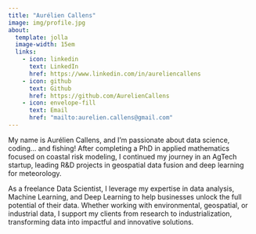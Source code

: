 ```yaml
---
title: "Aurélien Callens"
image: img/profile.jpg
about:
  template: jolla
  image-width: 15em
  links:
    - icon: linkedin
      text: LinkedIn
      href: https://www.linkedin.com/in/aureliencallens
    - icon: github
      text: Github
      href: https://github.com/AurelienCallens
    - icon: envelope-fill
      text: Email
      href: "mailto:aurelien.callens@gmail.com"
---
```



My name is Aurélien Callens, and I'm passionate about data science, coding… and fishing! After completing a PhD in applied mathematics focused on coastal risk modeling, I continued my journey in an AgTech startup, leading R&D projects in geospatial data fusion and deep learning for meteorology.

As a freelance Data Scientist, I leverage my expertise in data analysis, Machine Learning, and Deep Learning to help businesses unlock the full potential of their data. Whether working with environmental, geospatial, or industrial data, I support my clients from research to industrialization, transforming data into impactful and innovative solutions.

